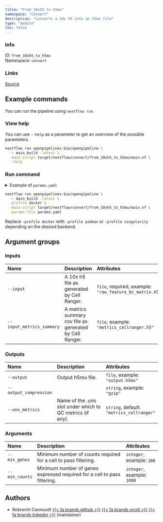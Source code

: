 ```yaml
---
title: "From 10xh5 to h5mu"
namespace: "Convert"
description: "Converts a 10x h5 into an h5mu file"
type: "module"
toc: false
---
```


::: {.column-margin}

### Info

ID: `from_10xh5_to_h5mu`  
Namespace: `convert`

### Links
[Source](https://github.com/openpipelines-bio/openpipeline/blob/main_build/./src/convert/from_10xh5_to_h5mu){.btn-action .btn-sm .btn-info .btn role="button"}

:::



## Example commands

You can run the pipeline using `nextflow run`.

### View help

You can use `--help` as a parameter to get an overview of the possible parameters.

```bash
nextflow run openpipelines-bio/openpipeline \
  -r main_build -latest \
  -main-script target/nextflow/convert/from_10xh5_to_h5mu/main.nf \
  --help
```

### Run command

<details>
<summary>Example of `params.yaml`</summary>
```yaml
# Inputs
input: # please fill in - example: "raw_feature_bc_matrix.h5"
# input_metrics_summary: "metrics_cellranger.h5"

# Outputs
# output: "$id.$key.output.h5mu"
# output_compression: "gzip"
uns_metrics: "metrics_cellranger"

# Arguments
# min_genes: 100
# min_counts: 1000

# Nextflow input-output arguments
publish_dir: # please fill in - example: "output/"
# param_list: "my_params.yaml"
```
</details>

```bash
nextflow run openpipelines-bio/openpipeline \
  -r main_build -latest \
  -profile docker \
  -main-script target/nextflow/convert/from_10xh5_to_h5mu/main.nf \
  -params-file params.yaml
```

:::{.callout-note}
Replace `-profile docker` with `-profile podman` or `-profile singularity` depending on the desired backend.
:::

## Argument groups

### Inputs

|Name                      |Description                                             |Attributes                                              |
|:-------------------------|:-------------------------------------------------------|:-------------------------------------------------------|
|`--input`                 |A 10x h5 file as generated by Cell Ranger.              |`file`, required, example: `"raw_feature_bc_matrix.h5"` |
|`--input_metrics_summary` |A metrics summary csv file as generated by Cell Ranger. |`file`, example: `"metrics_cellranger.h5"`              |


### Outputs

|Name                   |Description                                               |Attributes                                |
|:----------------------|:---------------------------------------------------------|:-----------------------------------------|
|`--output`             |Output h5mu file.                                         |`file`, example: `"output.h5mu"`          |
|`--output_compression` |                                                          |`string`, example: `"gzip"`               |
|`--uns_metrics`        |Name of the .uns slot under which to QC metrics (if any). |`string`, default: `"metrics_cellranger"` |


### Arguments

|Name           |Description                                                              |Attributes                 |
|:--------------|:------------------------------------------------------------------------|:--------------------------|
|`--min_genes`  |Minimum number of counts required for a cell to pass filtering.          |`integer`, example: `100`  |
|`--min_counts` |Minimum number of genes expressed required for a cell to pass filtering. |`integer`, example: `1000` |

## Authors


  * Robrecht Cannoodt [{{< fa brands github >}}](https://github.com/rcannood) [{{< fa brands orcid >}}](https://orcid.org/0000-0003-3641-729X) [{{< fa brands linkedin >}}](https://linkedin.com/in/robrechtcannoodt) (maintainer)
